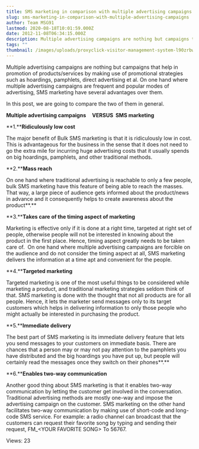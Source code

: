 ```yaml
---
title: SMS marketing in comparison with multiple advertising campaigns
slug: sms-marketing-in-comparison-with-multiple-advertising-campaigns
author: Team MSG91
lastmod: 2020-08-18T10:01:59.000Z
date: 2012-11-08T06:34:15.000Z
description: Multiple advertising campaigns are nothing but campaigns that help in promotion of products/services by making use of promotional strategies such as hoardings, pamphlets, direct advertising et al. On one hand where multiple advertising campaigns are frequent and popular modes of advertising, SMS marketing have several advantages over them.
tags: ""
thumbnail: /images/uploads/proxyclick-visitor-management-system-l90zrbwvcoe-unsplash.jpg
---
```


Multiple advertising campaigns are nothing but campaigns that help in promotion of products/services by making use of promotional strategies such as hoardings, pamphlets, direct advertising et al. On one hand where multiple advertising campaigns are frequent and popular modes of advertising, SMS marketing have several advantages over them.


In this post, we are going to compare the two of them in general.


 **Multiple advertising campaigns     VERSUS  SMS marketing**


**1.****Ridiculously low cost**


The major benefit of Bulk SMS marketing is that it is ridiculously low in cost. This is advantageous for the business in the sense that it does not need to go the extra mile for incurring huge advertising costs that it usually spends on big hoardings, pamphlets, and other traditional methods.  


**2.****Mass reach**


On one hand where traditional advertising is reachable to only a few people, bulk SMS marketing have this feature of being able to reach the masses. That way, a large piece of audience gets informed about the product/news in advance and it consequently helps to create awareness about the product**.**


**3.****Takes care of the timing aspect of marketing**


Marketing is effective only if it is done at a right time, targeted at right set of people, otherwise people will not be interested in knowing about the product in the first place. Hence, timing aspect greatly needs to be taken care of.  On one hand where multiple advertising campaigns are forcible on the audience and do not consider the timing aspect at all, SMS marketing delivers the information at a time apt and convenient for the people.


**4.****Targeted marketing**


Targeted marketing is one of the most useful things to be considered while marketing a product, and traditional marketing strategies seldom think of that. SMS marketing is done with the thought that not all products are for all people. Hence, it lets the marketer send messages only to its target customers which helps in delivering information to only those people who might actually be interested in purchasing the product.


**5.****Immediate delivery**


The best part of SMS marketing is its immediate delivery feature that lets you send messages to your customers on immediate basis. There are chances that a person may or may not pay attention to the pamphlets you have distributed and the big hoardings you have put up, but people will certainly read the messages once they switch on their phones**.**


**6.****Enables two-way communication**


Another good thing about SMS marketing is that it enables two-way communication by letting the customer get involved in the conversation. Traditional advertising methods are mostly one-way and impose the advertising campaign on the customer. SMS marketing on the other hand facilitates two-way communication by making use of short-code and long-code SMS service. For example: a radio channel can broadcast that the customers can request their favorite song by typing and sending their request, FM\_\<YOUR FAVORITE SONG> To 56767.


 Views: 23


